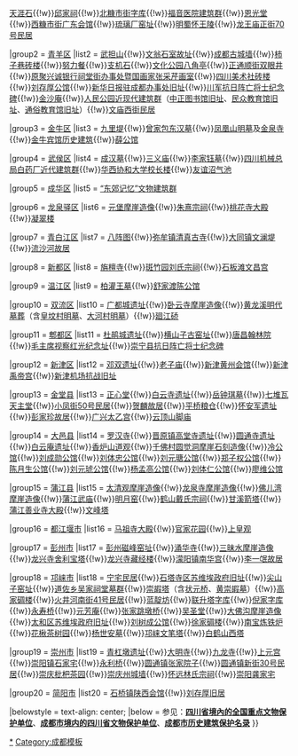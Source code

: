 {{Navbox
|name = 成都市文物保护单位
|title = [[成都市文物保护单位]]
|style = text-align: left;
|state = {{{state<includeonly>|collapsed</includeonly>}}}

|group1 = [[锦江区]]
|list1 = [[孙中山先生铜像]]{{!w}}[[天涯石]]{{!w}}[[邱家祠]]{{!w}}[[北糠市街字库]]{{!w}}[[福音医院建筑群]]{{!w}}[[恩光堂]]{{!w}}[[成都广东会馆|西糠市街广东会馆]]{{!w}}[[成都琉璃厂窑|琉璃厂窑址]]{{!w}}[[明蜀怀王陵]]{{!w}}[[龙王庙正街70号民居]]

|group2 = [[青羊区]]
|list2 = [[武担山]]{{!w}}[[石室中学|文翁石室故址]]{{!w}}[[成都城墙|成都古城墙]]{{!w}}[[王泽浚公馆|柿子巷砖楼]]{{!w}}[[努力餐]]{{!w}}[[支机石]]{{!w}}[[文化公园八角亭]]{{!w}}[[正通顺街双眼井]]{{!w}}[[原聚兴诚银行祠堂街办事处暨国画家张采芹画室]]{{!w}}[[四川美术社砖楼]]{{!w}}[[刘存厚公馆]]{{!w}}[[新华日报驻成都办事处旧址]]{{!w}}[[川军抗日阵亡将士纪念碑]]{{!w}}[[金沙庵]]{{!w}}[[人民公园近现代建筑群]]（[[中正图书馆旧址 (成都)|中正图书馆旧址]]、[[民众教育馆旧址]]、[[通俗教育馆旧址]]）{{!w}}[[文庙西街民居]]

|group3 = [[金牛区]]
|list3 =  [[九里堤]]{{!w}}[[曾家包东汉墓]]{{!w}}[[凤凰山明墓]]及[[金泉寺]]{{!w}}[[金牛宾馆|金牛宾馆历史建筑]]{{!w}}[[薛公馆]]

|group4 = [[武侯区]]
|list4 = [[成汉墓]]{{!w}}[[三义庙 (成都)|三义庙]]{{!w}}[[李家钰墓]]{{!w}}[[四川机械总局白药厂近代建筑群]]{{!w}}[[华西协和大学校长楼]]{{!w}}[[友谊沼气池]]

|group5 = [[成华区]]
|list5 = [[“东郊记忆”文物建筑群]]

|group6 = [[龙泉驿区]]
|list6 = [[元堡摩崖造像]]{{!w}}[[朱熹宗祠]]{{!w}}[[桃花寺大殿]]{{!w}}[[凝翠楼]]

|group7 = [[青白江区]]
|list7 = [[八阵图]]{{!w}}[[弥牟镇清真古寺]]{{!w}}[[大同镇文澜堤]]{{!w}}[[流沙河故居]]

|group8 = [[新都区]]
|list8 = [[旃檀寺]]{{!w}}[[斑竹园刘氏宗祠]]{{!w}}[[石板滩文昌宫]]

|group9 = [[温江区]]
|list9 = [[柏灌王墓]]{{!w}}[[舒家渡陈公馆]]

|group10 = [[双流区]]
|list10 = [[广都城遗址]]{{!w}}[[卧云寺摩崖造像]]{{!w}}[[黄龙溪明代墓葬]]（含[[皇坟村明墓]]、[[大河村明墓]]）{{!w}}[[廻江硚]]

|group11 = [[郫都区]]
|list11 = [[杜鹃城遗址]]{{!w}}[[横山子古窑址]]{{!w}}[[唐昌翰林院]]{{!w}}[[毛主席视察红光纪念址]]{{!w}}[[崇宁县抗日阵亡将士纪念碑]]

|group12 = [[新津区]]
|list12 = [[邓双遗址]]{{!w}}[[老子庙]]{{!w}}[[新津黄州会馆]]{{!w}}[[新津禹帝宫]]{{!w}}[[新津机场抗战旧址]]

|group13 = [[金堂县]]
|list13 = [[正心堂]]{{!w}}[[白云寺遗址]]{{!w}}[[岳钟琪墓]]{{!w}}[[七堆瓦天主堂]]{{!w}}[[小凤街50号民居]]{{!w}}[[贺麟故居]]{{!w}}[[平桥粮仓]]{{!w}}[[怀安军遗址]]{{!w}}[[彭家珍故居]]{{!w}}[[广兴太乙宫]]{{!w}}[[云顶山脚庙]]

|group14 = [[大邑县]]
|list14 = [[罗汉寺 (大邑)|罗汉寺]]{{!w}}[[晋原镇高堂寺遗址]]{{!w}}[[圆通寺遗址]]{{!w}}[[白云庵遗址]]{{!w}}[[香炉山道观]]{{!w}}[[千佛村圆觉洞摩崖石刻造像]]{{!w}}[[冷公馆]]{{!w}}[[刘成勋公馆]]{{!w}}[[刘体忠公馆]]{{!w}}[[刘元瑭公馆]]{{!w}}[[郑子权公馆]]{{!w}}[[陈月生公馆]]{{!w}}[[刘元琥公馆]]{{!w}}[[杨孟高公馆]]{{!w}}[[刘体仁公馆]]{{!w}}[[廖维公馆]]

|group15 = [[蒲江县]]
|list15 = [[太清观摩崖造像]]{{!w}}[[龙泉寺摩崖造像]]{{!w}}[[佛儿湾摩崖造像]]{{!w}}[[蒲江武庙]]{{!w}}[[明月窑]]{{!w}}[[鹤山戴氏宗祠]]{{!w}}[[甘溪箭塔]]{{!w}}[[蒲江善业寺大殿]]{{!w}}[[文峰塔]]

|group16 = [[都江堰市]]
|list16 = [[马祖寺大殿]]{{!w}}[[官家花园]]{{!w}}[[上皇观]]

|group17 = [[彭州市]]
|list17 = [[彭县窑|彭州磁峰窑址]]{{!w}}[[涌华寺]]{{!w}}[[三昧水摩崖造像]]{{!w}}[[龙兴寺舍利宝塔]]{{!w}}[[龙兴寺藏经楼]]{{!w}}[[濛阳镇南华宫]]{{!w}}[[李一氓故居]]

|group18 = [[邛崃市]]
|list18 = [[宁宅民居]]{{!w}}[[石塔寺区苏维埃政府旧址]]{{!w}}[[尖山子窑址]]{{!w}}[[道佐乡吴家祠堂墓群]]{{!w}}[[崇嘏塔]]（含[[状元桥]]、[[黄崇嘏墓]]）{{!w}}[[高家碉楼]]{{!w}}[[火井河南街41号民居]]{{!w}}[[蓝靛坊]]{{!w}}[[联升塔字库]]{{!w}}[[倪家字库]]{{!w}}[[永寿桥]]{{!w}}[[元芳庵]]{{!w}}[[张家跳墩桥]]{{!w}}[[吴圣堂]]{{!w}}[[大佛沟摩崖造像]]{{!w}}[[太和区苏维埃政府旧址]]{{!w}}[[刘树成公馆]]{{!w}}[[徐家碉楼]]{{!w}}[[南宝炼铁炉]]{{!w}}[[花楸茶树园]]{{!w}}[[杨世安墓]]{{!w}}[[邛崃文笔塔]]{{!w}}[[白鹤山西塔]]

|group19 = [[崇州市]]
|list19 = [[青杠墩遗址]]{{!w}}[[大明寺 (崇州)|大明寺]]{{!w}}[[九龙寺]]{{!w}}[[上元宫]]{{!w}}[[崇阳镇石家宅]]{{!w}}[[永利桥]]{{!w}}[[圆通镇张家院子]]{{!w}}[[圆通镇新街30号民居]]{{!w}}[[崇庆枇杷茶园]]{{!w}}[[崇庆州城墙]]{{!w}}[[怀远林氏宗祠]]{{!w}}[[崇阳龚家宅]]

|group20 = [[简阳市]]
|list20 = [[石桥镇陕西会馆]]{{!w}}[[刘存厚旧居]]

|belowstyle = text-align: center;
|below = 参见：'''[[四川全国重点文物保护单位列表|四川省境內的全国重点文物保护单位]]'''、'''[[四川省文物保护单位|成都市境内的四川省文物保护单位]]'''、'''[[成都市历史建筑保护名录]]'''
}}<noinclude>
[[Category:成都文物保护单位|*]]
[[Category:成都模板]]
[[Category:成都市文物保护单位| ]]
</noinclude>